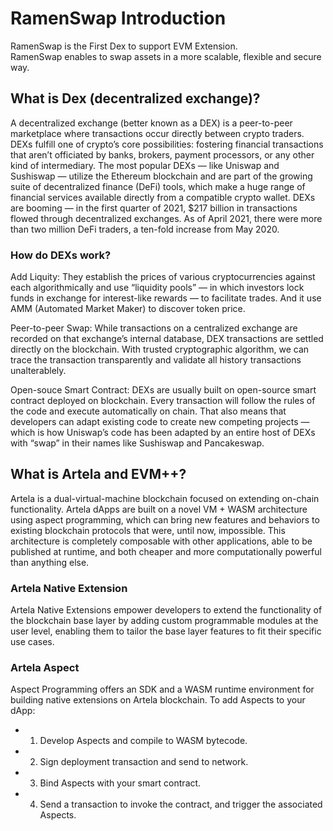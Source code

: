 # RamenSwap Introduction
 
RamenSwap is the First Dex to support EVM Extension.  
RamenSwap enables to swap assets in a more scalable, flexible and secure way.

## What is Dex (decentralized exchange)?

A decentralized exchange (better known as a DEX) is a peer-to-peer marketplace where transactions occur directly between crypto traders. DEXs fulfill one of crypto’s core possibilities: fostering financial transactions that aren’t officiated by banks, brokers, payment processors, or any other kind of intermediary. The most popular DEXs — like Uniswap and Sushiswap — utilize the Ethereum blockchain and are part of the growing suite of decentralized finance (DeFi) tools, which make a huge range of financial services available directly from a compatible crypto wallet. DEXs are booming — in the first quarter of 2021, $217 billion in transactions flowed through decentralized exchanges. As of April 2021, there were more than two million DeFi traders, a ten-fold increase from May 2020.

### How do DEXs work?

Add Liquity: They establish the prices of various cryptocurrencies against each algorithmically and use “liquidity pools” — in which investors lock funds in exchange for interest-like rewards — to facilitate trades. And it use AMM (Automated Market Maker) to discover token price.

Peer-to-peer Swap: While transactions on a centralized exchange are recorded on that exchange’s internal database, DEX transactions are settled directly on the blockchain. With trusted cryptographic algorithm, we can trace the transaction transparently and validate all history transactions unalterablely.

Open-souce Smart Contract: DEXs are usually built on open-source smart contract deployed on blockchain. Every transaction will follow the rules of the code and execute automatically on chain. That also means that developers can adapt existing code to create new competing projects — which is how Uniswap’s code has been adapted by an entire host of DEXs with “swap” in their names like Sushiswap and Pancakeswap. 

## What is Artela and EVM++?

Artela is a dual-virtual-machine blockchain focused on extending on-chain functionality. Artela dApps are built on a novel VM + WASM architecture using aspect programming, which can bring new features and behaviors to existing blockchain protocols that were, until now, impossible. This architecture is completely composable with other applications, able to be published at runtime, and both cheaper and more computationally powerful than anything else.

### Artela Native Extension

Artela Native Extensions empower developers to extend the functionality of the blockchain base layer by adding custom programmable modules at the user level, enabling them to tailor the base layer features to fit their specific use cases.

### Artela Aspect

Aspect Programming offers an SDK and a WASM runtime environment for building native extensions on Artela blockchain. To add Aspects to your dApp:
- 1. Develop Aspects and compile to WASM bytecode.
- 2. Sign deployment transaction and send to network. 
- 3. Bind Aspects with your smart contract. 
- 4. Send a transaction to invoke the contract, and trigger the associated Aspects.

